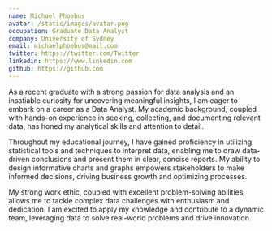 ```yaml
---
name: Michael Phoebus
avatar: /static/images/avatar.png
occupation: Graduate Data Analyst
company: University of Sydney
email: michaelphoebus@mail.com
twitter: https://twitter.com/Twitter
linkedin: https://www.linkedin.com
github: https://github.com
---
```


As a recent graduate with a strong passion for data analysis and an insatiable curiosity for uncovering meaningful insights, I am eager to embark on a career as a Data Analyst. My academic background, coupled with hands-on experience in seeking, collecting, and documenting relevant data, has honed my analytical skills and attention to detail.

Throughout my educational journey, I have gained proficiency in utilizing statistical tools and techniques to interpret data, enabling me to draw data-driven conclusions and present them in clear, concise reports. My ability to design informative charts and graphs empowers stakeholders to make informed decisions, driving business growth and optimizing processes.

My strong work ethic, coupled with excellent problem-solving abilities, allows me to tackle complex data challenges with enthusiasm and dedication. I am excited to apply my knowledge and contribute to a dynamic team, leveraging data to solve real-world problems and drive innovation.